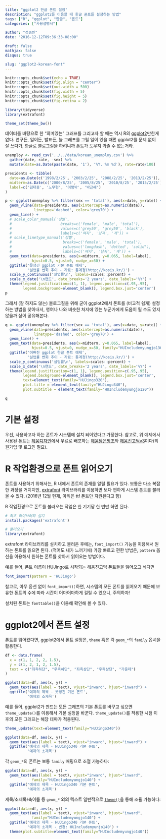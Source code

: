 ```yaml
---
title: "ggplot2 한글 폰트 설정"
description: "ggplot2를 이용할 때 한글 폰트를 설정하는 방법"
tags: ["R", "ggplot", "한글", "폰트"]
categories: ["사용설명서"]

author: "정종빈"
date: "2016-12-12T09:36:33-08:00"

draft: false
mathjax: false
disqus: true

slug: "ggplot2-korean-font"
---
```


```r
knitr::opts_chunk$set(echo = TRUE)
knitr::opts_chunk$set(fig.align = "center")
knitr::opts_chunk$set(out.width = 500)
knitr::opts_chunk$set(fig.width = 5)
knitr::opts_chunk$set(fig.height = 5)
knitr::opts_chunk$set(fig.retina = 2)

library(tidyverse)
library(extrafont)

theme_set(theme_bw())
```

데이터를 바탕으로 한 "의미있는" 그래프를 그리고자 할 때는 역시 R의 
[ggplot2](http://ggplot2.org)만한게 없다.
연구든, 일이든, 발표든, 늘 그래프를 그릴 일이 있을 때면 ggplot2를 문제 없이 잘
쓰다가, 한글로 블로그질을 하려니까 폰트가 도무지 봐줄 수 없는거라.

```r
unemploy <- read_csv('../../data/korean_unemploy.csv') %>%
  gather(date, rate, -sex) %>%
  mutate(date=as.Date(paste(date, '1'), '%Y. %m %d'), rate=rate/100) 

presidents <- tibble(
  date=as.Date(c('1998/2/25', '2003/2/25', '2008/2/25', '2013/2/25')),
  midterm=as.Date(c('2000/8/25', '2005/8/25', '2010/8/25', '2015/2/25')),
  label=c('김대중', '노무현', '이명박', '박근혜')
)

p <- ggplot(unemploy %>% filter(sex == 'total'), aes(x=date, y=rate)) +
  geom_vline(data=presidents, aes(xintercept=as.numeric(date)), 
             linetype='dashed', color='grey70') +
  geom_line() +
  # scale_color_manual('성별', 
  #                      breaks=c('female', 'male', 'total'),
  #                      values=c('grey50', 'grey50', 'black'),
  #                      labels=c('여자', '남자', '계')) +
  # scale_linetype_manual('성별',
  #                       breaks=c('female', 'male', 'total'),
  #                       values=c('longdash', 'dotted', 'solid'),
  #                       labels=c('여자', '남자', '계')) +
  geom_text(data=presidents, aes(x=midterm, y=0.065, label=label),
            hjust=0.5, vjust=0, nudge_x=50) +
  ggtitle('못생긴 ggplot 기본 폰트 예제',
          '실업률 변화 추이 - 자료: 통계청(http://kosis.kr/)') +
  scale_y_continuous('실업률\n', labels=scales::percent) +
  scale_x_date('\n연도', date_breaks='2 years', date_labels='%Y') +
  theme(legend.justification=c(1, 1), legend.position=c(.95,.95), 
        legend.background=element_blank(), legend.box.just='center')
p
```

그래서 (잘 하지도 않는) 블로그질을 위해 굳이 ggplot2에서 폰트를 (비교적 쉽게)
설정하는 방법을 찾아내서, 행여나 나와 비슷한 처지에 있는 누군가에게 도움이 될
수도 있지 않을까 싶어 공유해본다.

```r
q <- ggplot(unemploy %>% filter(sex == 'total'), aes(x=date, y=rate)) +
  geom_vline(data=presidents, aes(xintercept=as.numeric(date)), 
             linetype='dashed', color='grey70') +
  geom_line() +
  geom_text(data=presidents, aes(x=midterm, y=0.065, label=label),
            hjust=0.5, vjust=0, nudge_x=50, family="HUIncludemyungjo130") +
  ggtitle('이뻐진 ggplot 한글 폰트 예제',
          '실업률 변화 추이 - 자료: 통계청(http://kosis.kr/)') +
  scale_y_continuous('실업률\n', labels=scales::percent) +
  scale_x_date('\n연도', date_breaks='2 years', date_labels='%Y') +
  theme(legend.justification=c(1, 1), legend.position=c(.95,.95), 
        legend.background=element_blank(), legend.box.just='center', 
        text=element_text(family="HUJingo320"),
        plot.title = element_text(family="HUJingo340"),
        plot.subtitle = element_text(family="HUIncludemyungjo120"))

q
```

# 기본 설정

우선, 사용하고자 하는 폰트가 시스템에 설치 되어있다고 가정한다.
참고로, 위 예제에서 사용된 폰트는 [헤움디자인](http://heumm.com/)에서 무료로 
배포하는 [헤움담은명조](http://www.heumm.com/bbs/board.php?bo_table=download&wr_id=28170)와
[헤움진고딕v3](http://www.heumm.com/bbs/board.php?bo_table=download&wr_id=26926)이다(회원가입 
및 로그인 필요).

# R 작업환경으로 폰트 읽어오기

폰트를 사용하기 위해서는, R 내에서 폰트의 존재를 알릴 필요가 있다.
보통은 다소 복잡한 과정을 거치지만, [extrafont]( https://cran.r-project.org/web/packages/extrafont/README.html)
라이브러리를 이용하면 보다 편하게 시스템 폰트를 불러올 수 있다. 
(2016년 12월 현재, 아직은 ttf  폰트만 지원된다고 함)

R 작업환경으로 폰트를 불러오는 작업은 한 기기당 한 번만 하면 된다.

```r
# 최초 라이브러리 설치
install.packages('extrafont')

# 불러오기
library(extrafont)
```

extrafont 라이브러리를 설치하고 불러온 후에는, `font_import()` 기능을 이용해서
원하는 폰트를 읽으면 된다. 
(적어도 내가 느끼기에) 가장 빠르고 편한 방법은, `pattern` 옵션을 이용해서 원하는
폰트를 찾아서 읽어오는 방법이다. 

예를 들어, 폰트 이름이 HUJingo로 시작되는 헤움진고딕 폰트들을 읽어오고 싶다면

```r
font_import(pattern = 'HUJingo')
```

참고로, 아무 옵션 없이 `font_import()`하면, 시스템의 모든 폰트를 읽어오기 때문에
보유한 폰트의 수에 따라 시간이 어마어마하게 걸릴 수 있으니, 주의하자!

설치된 폰트는 `fonttable()`을 이용해 확인해 볼 수 있다.

# ggplot2에서 폰트 설정

폰트를 읽어왔다면, ggplot2에서 폰트 설정은, `theme` 혹은 각 `geom_*`의 
`family` 옵셔을 활용한다. 

```r
df <- data.frame(
  x = c(1, 1, 2, 2, 1.5),
  y = c(1, 2, 1, 2, 1.5),
  text = c("좌측하단", "우측하단", "좌측상단", "우측상단", "가운데")
)

ggplot(data=df, aes(x, y)) +
  geom_text(aes(label = text), vjust="inward", hjust="inward") +
  ggtitle('예제의 제목 - 못생긴 기본 폰트', 
          '예제의 소제목')
```

예를 들어, ggplot2가 만드는 모든 그래프의 기본 폰트를 바꾸고 싶으면 
`theme_update()`를 이용해서 기본 설정을 바꾼다.
`theme_update()`를 적용한 시점 이후의 모든 그래프는 해당 테마가 적용된다.

```r
theme_update(text=element_text(family="HUJingo340"))

ggplot(data=df, aes(x, y)) +
  geom_text(aes(label = text), vjust="inward", hjust="inward") +
  ggtitle('예제의 제목 - HUJingo340 기본 폰트', 
          '예제의 소제목')
```

각 `geom_*`의 폰트는 보통 `family` 매핑으로 조절 가능하다:

```r
ggplot(data=df, aes(x, y)) +
  geom_text(aes(label = text), vjust="inward", hjust="inward",
            family="HUIncludemyungjo140") +
  ggtitle('예제의 제목 - HUJingo340 기본 폰트', 
          '예제의 소제목')
```

제목/소제목/축이름 등 `geom_*` 외의 텍스트 일반적으로 
[`theme()`](http://docs.ggplot2.org/current/theme.html)을 통해 조율 가능하다:

```r
ggplot(data=df, aes(x, y)) +
  geom_text(aes(label = text), vjust="inward", hjust="inward",
            family="HUIncludemyungjo140") +
  ggtitle('예제의 제목 - HUJingo340 기본 폰트', 
          '예제의 소제목 - 변경: HUIncludemyunjo140') +
  theme(plot.subtitle=element_text(family="HUIncludemyungjo140"))
```
